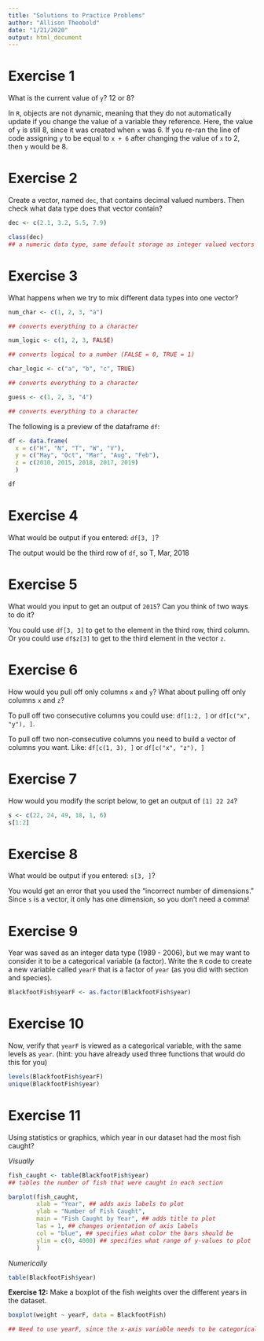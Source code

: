 ```yaml
---
title: "Solutions to Practice Problems"
author: "Allison Theobold"
date: "1/21/2020"
output: html_document
---
```


# Exercise 1 

What is the current value of `y`? 12 or 8?  

In `R`, objects are not dynamic, meaning that they do not automatically update
if you change the value of a variable they reference. Here, the value of `y` is
still 8, since it was created when `x` was 6. If you re-ran the line of code 
assigning `y` to be equal to `x + 6` after changing the value of `x` to 2, then 
`y` would be 8. 

# Exercise 2

Create a vector, named `dec`, that contains decimal valued numbers. Then check
what data type does that vector contain?


```r
dec <- c(2.1, 3.2, 5.5, 7.9)

class(dec)
## a numeric data type, same default storage as integer valued vectors
```


# Exercise 3

What happens when we try to mix different data types into one 
vector?


```r
num_char <- c(1, 2, 3, "a")

## converts everything to a character

num_logic <- c(1, 2, 3, FALSE)

## converts logical to a number (FALSE = 0, TRUE = 1)

char_logic <- c("a", "b", "c", TRUE)

## converts everything to a character

guess <- c(1, 2, 3, "4")

## converts everything to a character

```


The following is a preview of the dataframe `df`: 


```r
df <- data.frame(
  x = c("H", "N", "T", "W", "V"), 
  y = c("May", "Oct", "Mar", "Aug", "Feb"),
  z = c(2010, 2015, 2018, 2017, 2019)
  )

df
```


# Exercise 4

What would be output if you entered: `df[3, ]`?  

The output would be the third row of `df`, so T, Mar, 2018

# Exercise 5

What would you input to get an output of `2015`? Can you think of two ways to do
it?

You could use `df[3, 3]` to get to the element in the third row, third column. 
Or you could use `df$z[3]` to get to the third element in the vector `z`. 

# Exercise 6 

How would you pull off only columns `x` and `y`? What about pulling off only 
columns `x` and `z`?

To pull off two consecutive columns you could use: `df[1:2, ]` or 
`df[c("x", "y"), ]`. 

To pull off two non-consecutive columns you need to build a vector of columns 
you want. Like: `df[c(1, 3), ]` or `df[c("x", "z"), ]`

# Exercise 7 

How would you modify the script below, to get an output of `[1] 22 24`? 

```r
s <- c(22, 24, 49, 18, 1, 6)
s[1:2]
```

# Exercise 8

What would be output if you entered: `s[3, ]`?  

You would get an error that you used the "incorrect number of dimensions." 
Since `s` is a vector, it only has one dimension, so you don't need a comma!

# Exercise 9 

Year was saved as an integer data type (1989 - 2006), but we 
may want to consider it to be a categorical variable (a factor). Write the `R` 
code to create a new variable called `yearF` that is a factor of `year` 
(as you did with section and species). 

```r
BlackfootFish$yearF <- as.factor(BlackfootFish$year)
```


# Exercise 10 

Now, verify that `yearF` is viewed as a categorical variable, with the same 
levels as `year`. (hint: you have already used three functions that would do 
this for you)  

```r
levels(BlackfootFish$yearF) 
unique(BlackfootFish$year)
```

# Exercise 11 

Using statistics or graphics, which year in our dataset had the most fish 
caught?  

*Visually* 

```r
fish_caught <- table(BlackfootFish$year)
## tables the number of fish that were caught in each section

barplot(fish_caught, 
        xlab = "Year", ## adds axis labels to plot 
        ylab = "Number of Fish Caught", 
        main = "Fish Caught by Year", ## adds title to plot
        las = 1, ## changes orientation of axis labels
        col = "blue", ## specifies what color the bars should be
        ylim = c(0, 4000) ## specifies what range of y-values to plot
        )

```

*Numerically* 

```r
table(BlackfootFish$year)
```


**Exercise 12:** Make a boxplot of the fish weights over the different years in 
the dataset.  


```r
boxplot(weight ~ yearF, data = BlackfootFish)

## Need to use yearF, since the x-axis variable needs to be categorical!
```



